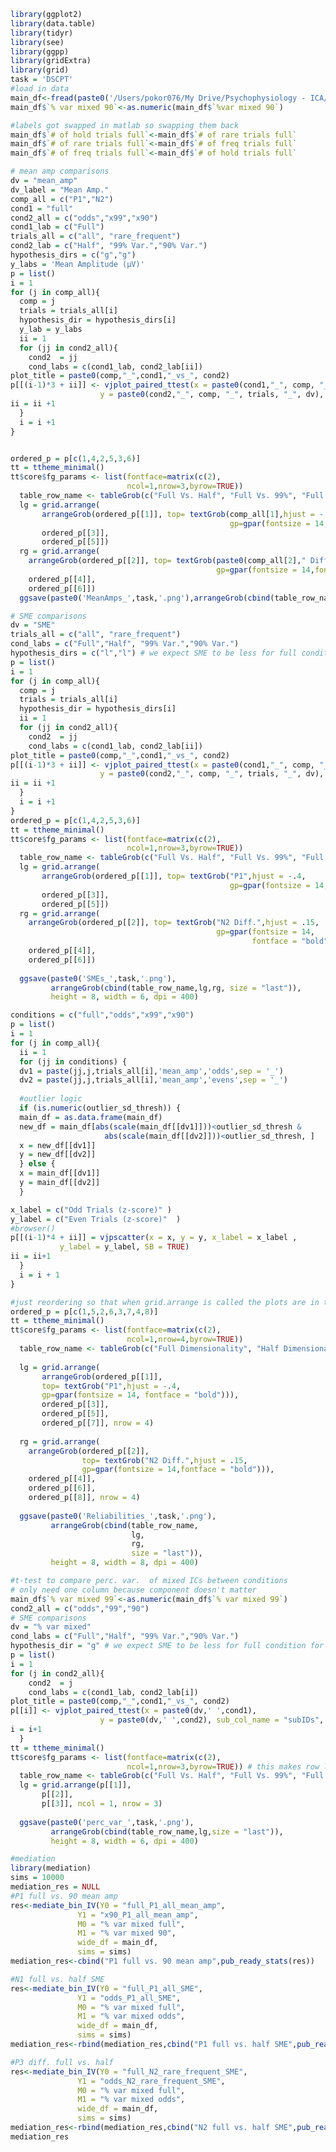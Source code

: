 
```r
library(ggplot2)
library(data.table)
library(tidyr)
library(see)
library(ggpp)
library(gridExtra)
library(grid)
task = 'DSCPT'
#load in data
main_df<-fread(paste0('/Users/pokor076/My Drive/Psychophysiology - ICA/Full Manuscript/R_scripts/csvs/', task, '_table4R_clean.csv'))
main_df$`% var mixed 90`<-as.numeric(main_df$`%var mixed 90`)

#labels got swapped in matlab so swapping them back
main_df$`# of hold trials full`<-main_df$`# of rare trials full`
main_df$`# of rare trials full`<-main_df$`# of freq trials full`
main_df$`# of freq trials full`<-main_df$`# of hold trials full`
```

```r
# mean amp comparisons
dv = "mean_amp"
dv_label = "Mean Amp."
comp_all = c("P1","N2")
cond1 = "full"
cond2_all = c("odds","x99","x90")
cond1_lab = c("Full")
trials_all = c("all", "rare_frequent")
cond2_lab = c("Half", "99% Var.","90% Var.")
hypothesis_dirs = c("g","g")
y_labs = 'Mean Amplitude (μV)'
p = list()
i = 1
for (j in comp_all){
  comp = j
  trials = trials_all[i]
  hypothesis_dir = hypothesis_dirs[i]
  y_lab = y_labs
  ii = 1
  for (jj in cond2_all){
    cond2  = jj
    cond_labs = c(cond1_lab, cond2_lab[ii])
plot_title = paste0(comp,"_",cond1,"_vs_", cond2)
p[[(i-1)*3 + ii]] <- vjplot_paired_ttest(x = paste0(cond1,"_", comp, "_", trials, "_", dv), 
                    y = paste0(cond2,"_", comp, "_", trials, "_", dv), sub_col_name = "subIDs", x_lab = "Condition", y_lab = y_lab, cond_labs = cond_labs, plot_title = plot_title, main_data = main_df, alternative = hypothesis_dir, save_out = FALSE, font_mltplyr = 1, outlier_sd_thresh = outlier_sd_thresh)
ii = ii +1
  }
  i = i +1
}


ordered_p = p[c(1,4,2,5,3,6)]
tt = ttheme_minimal()
tt$core$fg_params <- list(fontface=matrix(c(2),
                          ncol=1,nrow=3,byrow=TRUE))
  table_row_name <- tableGrob(c("Full Vs. Half", "Full Vs. 99%", "Full vs. 90%"),  theme= tt)
  lg = grid.arrange(
       arrangeGrob(ordered_p[[1]], top= textGrob(comp_all[1],hjust = -.4,
                                                 gp=gpar(fontsize = 14, fontface = "bold"))),
       ordered_p[[3]],
       ordered_p[[5]])
  rg = grid.arrange(
    arrangeGrob(ordered_p[[2]], top= textGrob(paste0(comp_all[2]," Diff."),hjust = .15, 
                                              gp=gpar(fontsize = 14,fontface = "bold"))), 
    ordered_p[[4]],
    ordered_p[[6]])
  ggsave(paste0('MeanAmps_',task,'.png'),arrangeGrob(cbind(table_row_name,lg,rg, size = "last")), height = 8, width = 6, dpi = 400)
```

```r
# SME comparisons
dv = "SME"
trials_all = c("all", "rare_frequent")
cond_labs = c("Full","Half", "99% Var.","90% Var.")
hypothesis_dirs = c("l","l") # we expect SME to be less for full condition for both components
p = list()
i = 1
for (j in comp_all){
  comp = j
  trials = trials_all[i]
  hypothesis_dir = hypothesis_dirs[i]
  ii = 1
  for (jj in cond2_all){
    cond2  = jj
    cond_labs = c(cond1_lab, cond2_lab[ii])
plot_title = paste0(comp,"_",cond1,"_vs_", cond2)
p[[(i-1)*3 + ii]] <- vjplot_paired_ttest(x = paste0(cond1,"_", comp, "_", trials, "_", dv), 
                    y = paste0(cond2,"_", comp, "_", trials, "_", dv), sub_col_name = "subIDs", x_lab = "Condition", y_lab = dv, cond_labs = cond_labs, plot_title = plot_title, main_data = main_df, alternative = hypothesis_dir, save_out = FALSE, outlier_sd_thresh = outlier_sd_thresh)
ii = ii +1
  }
  i = i +1
}
ordered_p = p[c(1,4,2,5,3,6)]
tt = ttheme_minimal()
tt$core$fg_params <- list(fontface=matrix(c(2),
                          ncol=1,nrow=3,byrow=TRUE))
  table_row_name <- tableGrob(c("Full Vs. Half", "Full Vs. 99%", "Full vs. 90%"),  theme= tt)
  lg = grid.arrange(
       arrangeGrob(ordered_p[[1]], top= textGrob("P1",hjust = -.4,
                                                 gp=gpar(fontsize = 14, fontface = "bold"))),
       ordered_p[[3]],
       ordered_p[[5]])
  rg = grid.arrange(
    arrangeGrob(ordered_p[[2]], top= textGrob("N2 Diff.",hjust = .15, 
                                              gp=gpar(fontsize = 14,
                                                      fontface = "bold"))), 
    ordered_p[[4]],
    ordered_p[[6]])
  
  ggsave(paste0('SMEs_',task,'.png'),
         arrangeGrob(cbind(table_row_name,lg,rg, size = "last")),
         height = 8, width = 6, dpi = 400)
```

```r
conditions = c("full","odds","x99","x90")
p = list()
i = 1
for (j in comp_all){
  ii = 1
  for (jj in conditions) {
  dv1 = paste(jj,j,trials_all[i],'mean_amp','odds',sep = '_')
  dv2 = paste(jj,j,trials_all[i],'mean_amp','evens',sep = '_')
  
  #outlier logic
  if (is.numeric(outlier_sd_thresh)) {
  main_df = as.data.frame(main_df)
  new_df = main_df[abs(scale(main_df[[dv1]]))<outlier_sd_thresh &
                     abs(scale(main_df[[dv2]]))<outlier_sd_thresh, ]
  x = new_df[[dv1]]
  y = new_df[[dv2]]
  } else {
  x = main_df[[dv1]]
  y = main_df[[dv2]]  
  }

x_label = c("Odd Trials (z-score)" )
y_label = c("Even Trials (z-score)"  )
#browser()
p[[(i-1)*4 + ii]] = vjpscatter(x = x, y = y, x_label = x_label , 
           y_label = y_label, SB = TRUE)
ii = ii+1
  }
  i = i + 1
}

#just reordering so that when grid.arrange is called the plots are in the correct order
ordered_p = p[c(1,5,2,6,3,7,4,8)]
tt = ttheme_minimal()
tt$core$fg_params <- list(fontface=matrix(c(2),
                          ncol=1,nrow=4,byrow=TRUE))
  table_row_name <- tableGrob(c("Full Dimensionality", "Half Dimensionality", "99% Variance", "90% Variance"),  theme= tt)
  
  lg = grid.arrange(
       arrangeGrob(ordered_p[[1]], 
       top= textGrob("P1",hjust = -.4,
       gp=gpar(fontsize = 14, fontface = "bold"))),
       ordered_p[[3]],
       ordered_p[[5]],
       ordered_p[[7]], nrow = 4)
  
  rg = grid.arrange(
    arrangeGrob(ordered_p[[2]], 
                top= textGrob("N2 Diff.",hjust = .15, 
                gp=gpar(fontsize = 14,fontface = "bold"))), 
    ordered_p[[4]],
    ordered_p[[6]],
    ordered_p[[8]], nrow = 4)
  
  ggsave(paste0('Reliabilities_',task,'.png'),
         arrangeGrob(cbind(table_row_name,
                           lg,
                           rg, 
                           size = "last")),
         height = 8, width = 8, dpi = 400)
```

```r
#t-test to compare perc. var.  of mixed ICs between conditions
# only need one column because component doesn't matter
main_df$`% var mixed 99`<-as.numeric(main_df$`% var mixed 99`)
cond2_all = c("odds","99","90")
# SME comparisons
dv = "% var mixed"
cond_labs = c("Full","Half", "99% Var.","90% Var.")
hypothesis_dir = "g" # we expect SME to be less for full condition for both components
p = list()
i = 1
for (j in cond2_all){
    cond2  = j
    cond_labs = c(cond1_lab, cond2_lab[i])
plot_title = paste0(comp,"_",cond1,"_vs_", cond2)
p[[i]] <- vjplot_paired_ttest(x = paste0(dv,' ',cond1), 
                    y = paste0(dv,' ',cond2), sub_col_name = "subIDs", x_lab = "Condition", y_lab = dv, cond_labs = cond_labs, plot_title = plot_title, main_data = main_df, alternative = hypothesis_dir, save_out = FALSE)
i = i+1
  }
tt = ttheme_minimal()
tt$core$fg_params <- list(fontface=matrix(c(2),
                          ncol=1,nrow=3,byrow=TRUE)) # this makes row labels bold (2=bold)
  table_row_name <- tableGrob(c("Full Vs. Half", "Full Vs. 99%", "Full vs. 90%"),  theme= tt)
  lg = grid.arrange(p[[1]],
       p[[2]],
       p[[3]], ncol = 1, nrow = 3)
  
  ggsave(paste0('perc_var_',task,'.png'),
         arrangeGrob(cbind(table_row_name,lg,size = "last")),
         height = 8, width = 6, dpi = 400)
```

```r
#mediation
library(mediation)
sims = 10000
mediation_res = NULL
#P1 full vs. 90 mean amp
res<-mediate_bin_IV(Y0 = "full_P1_all_mean_amp",
               Y1 = "x90_P1_all_mean_amp",
               M0 = "% var mixed full",
               M1 = "% var mixed 90",
               wide_df = main_df,
               sims = sims)
mediation_res<-cbind("P1 full vs. 90 mean amp",pub_ready_stats(res))

#N1 full vs. half SME
res<-mediate_bin_IV(Y0 = "full_P1_all_SME",
               Y1 = "odds_P1_all_SME",
               M0 = "% var mixed full",
               M1 = "% var mixed odds",
               wide_df = main_df,
               sims = sims)
mediation_res<-rbind(mediation_res,cbind("P1 full vs. half SME",pub_ready_stats(res)))

#P3 diff. full vs. half
res<-mediate_bin_IV(Y0 = "full_N2_rare_frequent_SME",
               Y1 = "odds_N2_rare_frequent_SME",
               M0 = "% var mixed full",
               M1 = "% var mixed odds",
               wide_df = main_df,
               sims = sims)
mediation_res<-rbind(mediation_res,cbind("N2 full vs. half SME",pub_ready_stats(res)))
mediation_res
```

